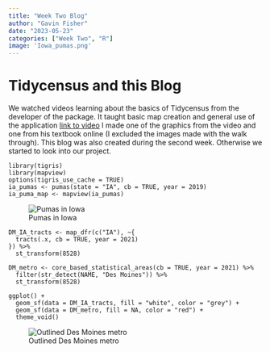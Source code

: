 ```yaml
---
title: "Week Two Blog"
author: "Gavin Fisher"
date: "2023-05-23"
categories: ["Week Two", "R"]
image: 'Iowa_pumas.png'
---
```


# Tidycensus and this Blog

We watched videos learning about the basics of Tidycensus from the developer of the package. It taught basic map creation and general use of the application [link to video](https://www.youtube.com/watch?v=1WKAeM8yR-0&ab_channel=SSDAN) I made one of the graphics from the video and one from his textbook online (I excluded the images made with the walk through). This blog was also created during the second week. Otherwise we started to look into our project.

```         
library(tigris)
library(mapview)
options(tigris_use_cache = TRUE)
ia_pumas <- pumas(state = "IA", cb = TRUE, year = 2019)
ia_puma_map <- mapview(ia_pumas)
```

![Pumas in Iowa](Iowa_pumas.png "Title: Pumas in Iowa"){fig-alt="Graph of pumas in Iowa"}

```         
DM_IA_tracts <- map_dfr(c("IA"), ~{
  tracts(.x, cb = TRUE, year = 2021)
}) %>%
  st_transform(8528)  

DM_metro <- core_based_statistical_areas(cb = TRUE, year = 2021) %>%
  filter(str_detect(NAME, "Des Moines")) %>%
  st_transform(8528)

ggplot() + 
  geom_sf(data = DM_IA_tracts, fill = "white", color = "grey") + 
  geom_sf(data = DM_metro, fill = NA, color = "red") + 
  theme_void()
```

![Outlined Des Moines metro](Des_Moines_metro.png "Title: Outlined Des Moines Metro"){fig-alt="Graph of Des Moines metro"}
